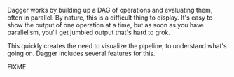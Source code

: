 Dagger works by building up a DAG of operations and evaluating them, often in parallel. By nature, this is a difficult thing to display. It's easy to show the output of one operation at a time, but as soon as you have parallelism, you'll get jumbled output that's hard to grok.

This quickly creates the need to visualize the pipeline, to understand what's going on. Dagger includes several features for this.

FIXME
